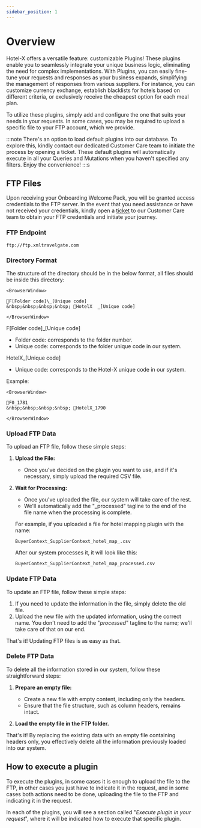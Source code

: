 ```yaml
---
sidebar_position: 1
---
```


# Overview

Hotel-X offers a versatile feature: customizable Plugins! These plugins enable you to seamlessly integrate your unique business logic, eliminating the need for complex implementations. With Plugins, you can easily fine-tune your requests and responses as your business expands, simplifying the management of responses from various suppliers.
For instance, you can customize currency exchange, establish blacklists for hotels based on different criteria, or exclusively receive the cheapest option for each meal plan.

To utilize these plugins, simply add and configure the one that suits your needs in your requests. In some cases, you may be required to upload a specific file to your FTP account, which we provide.

:::note
There's an option to load default plugins into our database. To explore this, kindly contact our dedicated Customer Care team to initiate the process by opening a ticket. These default plugins will automatically execute in all your Queries and Mutations when you haven't specified any filters. Enjoy the convenience!
:::s


## FTP Files

Upon receiving your Onboarding Welcome Pack, you will be granted access credentials to the FTP server. In the event that you need assistance or have not received your credentials, kindly open a [ticket](https://app.travelgatex.com/tickets) to our Customer Care team to obtain your FTP credentials and initiate your journey.

### FTP Endpoint

```
ftp://ftp.xmltravelgate.com
```

### Directory Format

The structure of the directory should be in the below format, all files should be inside this directory:

```mdx-code-block
<BrowserWindow>

📁F[Folder code]\_[Unique code]  
&nbsp;&nbsp;&nbsp;&nbsp; 📁HotelX  _[Unique code]

</BrowserWindow>
```

F[Folder code]_[Unique code]
* Folder code: corresponds to the folder number.
* Unique code: corresponds to the folder unique code in our system.

HotelX_[Unique code]
* Unique code: corresponds to the Hotel-X unique code in our system.

Example: 

```mdx-code-block
<BrowserWindow>

📁F0_1781  
&nbsp;&nbsp;&nbsp;&nbsp; 📁HotelX_1790

</BrowserWindow>
```

### Upload FTP Data

To upload an FTP file, follow these simple steps:

1. **Upload the File:**
   - Once you've decided on the plugin you want to use, and if it's necessary, simply upload the required CSV file.

2. **Wait for Processing:**
   - Once you've uploaded the file, our system will take care of the rest.
   - We'll automatically add the "_processed" tagline to the end of the file name when the processing is complete.

   For example, if you uploaded a file for hotel mapping plugin with the name:
   ```
   BuyerContext_SupplierContext_hotel_map_.csv
   ```

   After our system processes it, it will look like this:
   ```
   BuyerContext_SupplierContext_hotel_map_processed.csv
   ```

### Update FTP Data

To update an FTP file, follow these simple steps:

1. If you need to update the information in the file, simply delete the old file.
2. Upload the new file with the updated information, using the correct name. You don't need to add the "_processed_" tagline to the name; we'll take care of that on our end.

That's it! Updating FTP files is as easy as that.


### Delete FTP Data

To delete all the information stored in our system, follow these straightforward steps:

1. **Prepare an empty file:**
   - Create a new file with empty content, including only the headers.
   - Ensure that the file structure, such as column headers, remains intact.

2. **Load the empty file in the FTP folder.**

That's it! By replacing the existing data with an empty file containing headers only, you effectively delete all the information previously loaded into our system.


## How to execute a plugin

To execute the plugins, in some cases it is enough to upload the file to the FTP, in other cases you just have to indicate it in the request, and in some cases both actions need to be done, uploading the file to the FTP and indicating it in the request.

In each of the plugins, you will see a section called "_Execute plugin in your request_", where it will be indicated how to execute that specific plugin.